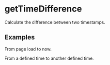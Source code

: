 
# getTimeDifference

Calculate the difference between two timestamps.

## Examples

From page load to now.

<Example />

From a defined time to another defined time.

<Example from={1523607256543} to={1533906712955} />


